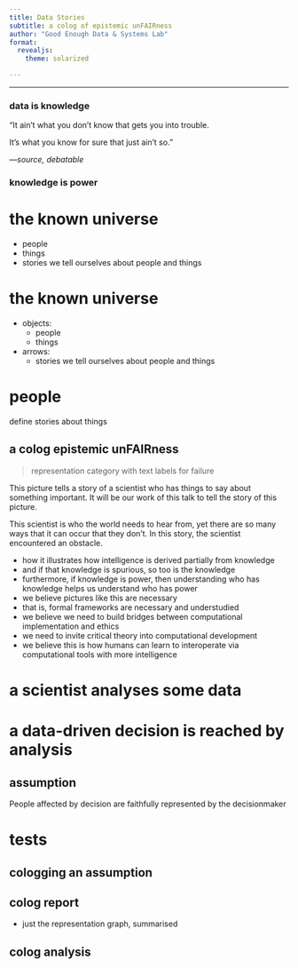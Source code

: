 ```yaml
---
title: Data Stories
subtitle: a colog of epistemic unFAIRness
author: "Good Enough Data & Systems Lab"
format: 
  revealjs:
    theme: solarized

---
```


---

### data is knowledge

::: {.callout}

"It ain't what you don't know that gets you into trouble.

It's what you know for sure that just ain't so."

&mdash;*source, debatable*

:::


### knowledge is power


# the known universe

- people
- things
- stories we tell ourselves about people and things

# the known universe

- objects: 
  - people 
  - things
- arrows: 
  - stories we tell ourselves about people and things

# people

define stories about things


## a colog epistemic unFAIRness

> representation category with text labels for failure 

::: {.notes}

This picture tells a story of a scientist who has things to say about something important. It will be our work of this talk to tell the story of this picture.

This scientist is who the world needs to hear from, yet there are so many ways that it can occur that they don't. In this story, the scientist encountered an obstacle. 

- how it illustrates how intelligence is derived partially from knowledge
- and if that knowledge is spurious, so too is the knowledge
- furthermore, if knowledge is power, then understanding who has knowledge helps us understand who has power
- we believe pictures like this are necessary
- that is, formal frameworks are necessary and understudied
- we believe we need to build bridges between computational implementation and ethics 
- we need to invite critical theory into computational development
- we believe this is how humans can learn to interoperate via computational tools with more intelligence 

:::



# a scientist analyses some data

 

# a data-driven decision is reached by analysis



## assumption

People affected by decision are faithfully represented by the decisionmaker

# tests

## cologging an assumption



## colog report

- just the representation graph, summarised


## colog analysis
